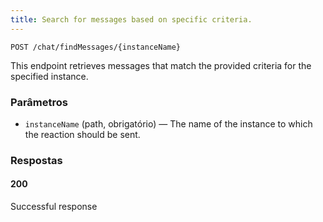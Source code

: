 ```yaml
---
title: Search for messages based on specific criteria.
---
```


```http
POST /chat/findMessages/{instanceName}
```

This endpoint retrieves messages that match the provided criteria for the specified instance.

### Parâmetros

- `instanceName` (path, obrigatório) — The name of the instance to which the reaction should be sent.

### Respostas
#### 200
Successful response

